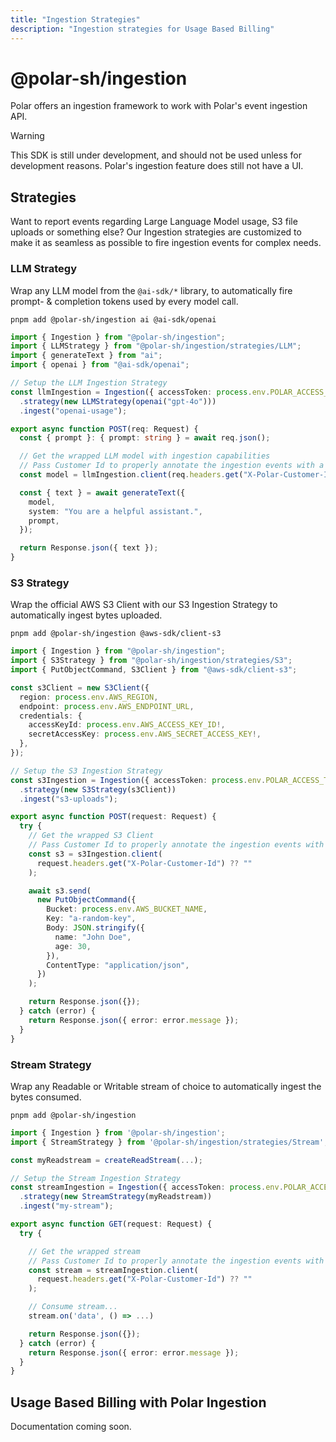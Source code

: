 ```yaml
---
title: "Ingestion Strategies"
description: "Ingestion strategies for Usage Based Billing"
---
```


# @polar-sh/ingestion

Polar offers an ingestion framework to work with Polar's event ingestion API.

> [!WARNING]  
> This SDK is still under development, and should not be used unless for development reasons. Polar's ingestion feature does still not have a UI.

## Strategies

Want to report events regarding Large Language Model usage, S3 file uploads or something else? Our Ingestion strategies are customized to make it as seamless as possible to fire ingestion events for complex needs.

### LLM Strategy

Wrap any LLM model from the `@ai-sdk/*` library, to automatically fire prompt- & completion tokens used by every model call.

```
pnpm add @polar-sh/ingestion ai @ai-sdk/openai
```

```typescript
import { Ingestion } from "@polar-sh/ingestion";
import { LLMStrategy } from "@polar-sh/ingestion/strategies/LLM";
import { generateText } from "ai";
import { openai } from "@ai-sdk/openai";

// Setup the LLM Ingestion Strategy
const llmIngestion = Ingestion({ accessToken: process.env.POLAR_ACCESS_TOKEN })
  .strategy(new LLMStrategy(openai("gpt-4o")))
  .ingest("openai-usage");

export async function POST(req: Request) {
  const { prompt }: { prompt: string } = await req.json();

  // Get the wrapped LLM model with ingestion capabilities
  // Pass Customer Id to properly annotate the ingestion events with a specific customer
  const model = llmIngestion.client(req.headers.get("X-Polar-Customer-Id"));

  const { text } = await generateText({
    model,
    system: "You are a helpful assistant.",
    prompt,
  });

  return Response.json({ text });
}
```

### S3 Strategy

Wrap the official AWS S3 Client with our S3 Ingestion Strategy to automatically ingest bytes uploaded.

```
pnpm add @polar-sh/ingestion @aws-sdk/client-s3
```

```typescript
import { Ingestion } from "@polar-sh/ingestion";
import { S3Strategy } from "@polar-sh/ingestion/strategies/S3";
import { PutObjectCommand, S3Client } from "@aws-sdk/client-s3";

const s3Client = new S3Client({
  region: process.env.AWS_REGION,
  endpoint: process.env.AWS_ENDPOINT_URL,
  credentials: {
    accessKeyId: process.env.AWS_ACCESS_KEY_ID!,
    secretAccessKey: process.env.AWS_SECRET_ACCESS_KEY!,
  },
});

// Setup the S3 Ingestion Strategy
const s3Ingestion = Ingestion({ accessToken: process.env.POLAR_ACCESS_TOKEN })
  .strategy(new S3Strategy(s3Client))
  .ingest("s3-uploads");

export async function POST(request: Request) {
  try {
    // Get the wrapped S3 Client
    // Pass Customer Id to properly annotate the ingestion events with a specific customer
    const s3 = s3Ingestion.client(
      request.headers.get("X-Polar-Customer-Id") ?? ""
    );

    await s3.send(
      new PutObjectCommand({
        Bucket: process.env.AWS_BUCKET_NAME,
        Key: "a-random-key",
        Body: JSON.stringify({
          name: "John Doe",
          age: 30,
        }),
        ContentType: "application/json",
      })
    );

    return Response.json({});
  } catch (error) {
    return Response.json({ error: error.message });
  }
}
```

### Stream Strategy

Wrap any Readable or Writable stream of choice to automatically ingest the bytes consumed.

```
pnpm add @polar-sh/ingestion
```

```typescript
import { Ingestion } from '@polar-sh/ingestion';
import { StreamStrategy } from '@polar-sh/ingestion/strategies/Stream';

const myReadstream = createReadStream(...);

// Setup the Stream Ingestion Strategy
const streamIngestion = Ingestion({ accessToken: process.env.POLAR_ACCESS_TOKEN })
  .strategy(new StreamStrategy(myReadstream))
  .ingest("my-stream");

export async function GET(request: Request) {
  try {

    // Get the wrapped stream
    // Pass Customer Id to properly annotate the ingestion events with a specific customer
    const stream = streamIngestion.client(
      request.headers.get("X-Polar-Customer-Id") ?? ""
    );

    // Consume stream...
    stream.on('data', () => ...)

    return Response.json({});
  } catch (error) {
    return Response.json({ error: error.message });
  }
}
```

## Usage Based Billing with Polar Ingestion

Documentation coming soon.
